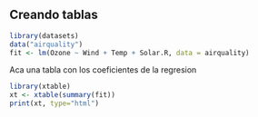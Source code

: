 ## Creando tablas

```r
library(datasets)
data("airquality")
fit <- lm(Ozone ~ Wind + Temp + Solar.R, data = airquality)
```

Aca una tabla con los coeficientes de la regresion  

```r
library(xtable)
xt <- xtable(summary(fit))
print(xt, type="html")
```

